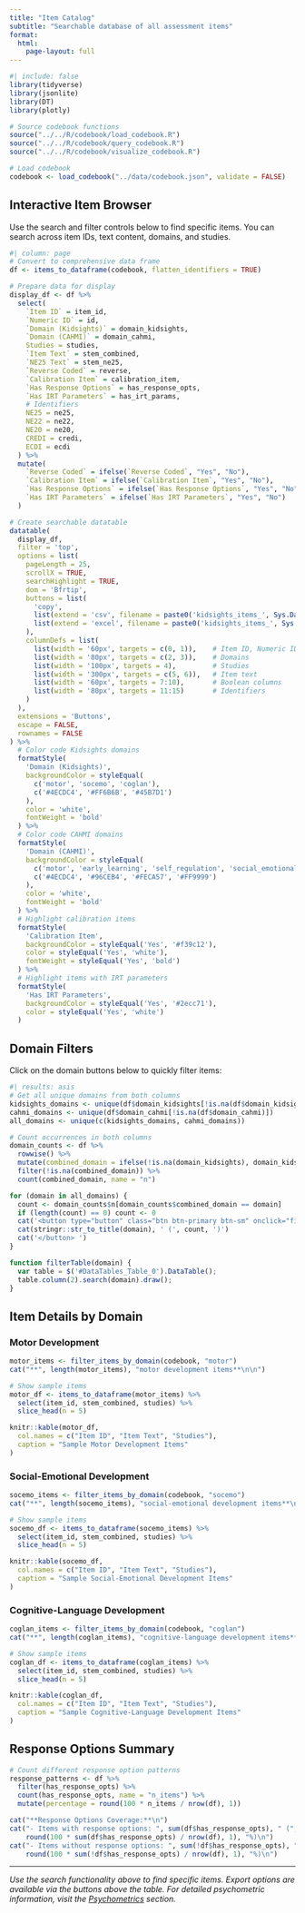 ```yaml
---
title: "Item Catalog"
subtitle: "Searchable database of all assessment items"
format:
  html:
    page-layout: full
---
```


```r
#| include: false
library(tidyverse)
library(jsonlite)
library(DT)
library(plotly)

# Source codebook functions
source("../../R/codebook/load_codebook.R")
source("../../R/codebook/query_codebook.R")
source("../../R/codebook/visualize_codebook.R")

# Load codebook
codebook <- load_codebook("../data/codebook.json", validate = FALSE)
```

## Interactive Item Browser

Use the search and filter controls below to find specific items. You can search across item IDs, text content, domains, and studies.

```r
#| column: page
# Convert to comprehensive data frame
df <- items_to_dataframe(codebook, flatten_identifiers = TRUE)

# Prepare data for display
display_df <- df %>%
  select(
    `Item ID` = item_id,
    `Numeric ID` = id,
    `Domain (Kidsights)` = domain_kidsights,
    `Domain (CAHMI)` = domain_cahmi,
    Studies = studies,
    `Item Text` = stem_combined,
    `NE25 Text` = stem_ne25,
    `Reverse Coded` = reverse,
    `Calibration Item` = calibration_item,
    `Has Response Options` = has_response_opts,
    `Has IRT Parameters` = has_irt_params,
    # Identifiers
    NE25 = ne25,
    NE22 = ne22,
    NE20 = ne20,
    CREDI = credi,
    ECDI = ecdi
  ) %>%
  mutate(
    `Reverse Coded` = ifelse(`Reverse Coded`, "Yes", "No"),
    `Calibration Item` = ifelse(`Calibration Item`, "Yes", "No"),
    `Has Response Options` = ifelse(`Has Response Options`, "Yes", "No"),
    `Has IRT Parameters` = ifelse(`Has IRT Parameters`, "Yes", "No")
  )

# Create searchable datatable
datatable(
  display_df,
  filter = 'top',
  options = list(
    pageLength = 25,
    scrollX = TRUE,
    searchHighlight = TRUE,
    dom = 'Bfrtip',
    buttons = list(
      'copy',
      list(extend = 'csv', filename = paste0('kidsights_items_', Sys.Date())),
      list(extend = 'excel', filename = paste0('kidsights_items_', Sys.Date()))
    ),
    columnDefs = list(
      list(width = '60px', targets = c(0, 1)),    # Item ID, Numeric ID
      list(width = '80px', targets = c(2, 3)),    # Domains
      list(width = '100px', targets = 4),         # Studies
      list(width = '300px', targets = c(5, 6)),   # Item text
      list(width = '60px', targets = 7:10),       # Boolean columns
      list(width = '80px', targets = 11:15)       # Identifiers
    )
  ),
  extensions = 'Buttons',
  escape = FALSE,
  rownames = FALSE
) %>%
  # Color code Kidsights domains
  formatStyle(
    'Domain (Kidsights)',
    backgroundColor = styleEqual(
      c('motor', 'socemo', 'coglan'),
      c('#4ECDC4', '#FF6B6B', '#45B7D1')
    ),
    color = 'white',
    fontWeight = 'bold'
  ) %>%
  # Color code CAHMI domains
  formatStyle(
    'Domain (CAHMI)',
    backgroundColor = styleEqual(
      c('motor', 'early_learning', 'self_regulation', 'social_emotional'),
      c('#4ECDC4', '#96CEB4', '#FECA57', '#FF9999')
    ),
    color = 'white',
    fontWeight = 'bold'
  ) %>%
  # Highlight calibration items
  formatStyle(
    'Calibration Item',
    backgroundColor = styleEqual('Yes', '#f39c12'),
    color = styleEqual('Yes', 'white'),
    fontWeight = styleEqual('Yes', 'bold')
  ) %>%
  # Highlight items with IRT parameters
  formatStyle(
    'Has IRT Parameters',
    backgroundColor = styleEqual('Yes', '#2ecc71'),
    color = styleEqual('Yes', 'white')
  )
```

## Domain Filters

Click on the domain buttons below to quickly filter items:

```r
#| results: asis
# Get all unique domains from both columns
kidsights_domains <- unique(df$domain_kidsights[!is.na(df$domain_kidsights)])
cahmi_domains <- unique(df$domain_cahmi[!is.na(df$domain_cahmi)])
all_domains <- unique(c(kidsights_domains, cahmi_domains))

# Count occurrences in both columns
domain_counts <- df %>%
  rowwise() %>%
  mutate(combined_domain = ifelse(!is.na(domain_kidsights), domain_kidsights, domain_cahmi)) %>%
  filter(!is.na(combined_domain)) %>%
  count(combined_domain, name = "n")

for (domain in all_domains) {
  count <- domain_counts$n[domain_counts$combined_domain == domain]
  if (length(count) == 0) count <- 0
  cat('<button type="button" class="btn btn-primary btn-sm" onclick="filterTable(\'', domain, '\')">')
  cat(stringr::str_to_title(domain), ' (', count, ')')
  cat('</button> ')
}
```

```js
function filterTable(domain) {
  var table = $('#DataTables_Table_0').DataTable();
  table.column(2).search(domain).draw();
}
```

## Item Details by Domain

### Motor Development {#motor}

```r
motor_items <- filter_items_by_domain(codebook, "motor")
cat("**", length(motor_items), "motor development items**\n\n")

# Show sample items
motor_df <- items_to_dataframe(motor_items) %>%
  select(item_id, stem_combined, studies) %>%
  slice_head(n = 5)

knitr::kable(motor_df,
  col.names = c("Item ID", "Item Text", "Studies"),
  caption = "Sample Motor Development Items"
)
```

### Social-Emotional Development {#socemo}

```r
socemo_items <- filter_items_by_domain(codebook, "socemo")
cat("**", length(socemo_items), "social-emotional development items**\n\n")

# Show sample items
socemo_df <- items_to_dataframe(socemo_items) %>%
  select(item_id, stem_combined, studies) %>%
  slice_head(n = 5)

knitr::kable(socemo_df,
  col.names = c("Item ID", "Item Text", "Studies"),
  caption = "Sample Social-Emotional Development Items"
)
```

### Cognitive-Language Development {#coglan}

```r
coglan_items <- filter_items_by_domain(codebook, "coglan")
cat("**", length(coglan_items), "cognitive-language development items**\n\n")

# Show sample items
coglan_df <- items_to_dataframe(coglan_items) %>%
  select(item_id, stem_combined, studies) %>%
  slice_head(n = 5)

knitr::kable(coglan_df,
  col.names = c("Item ID", "Item Text", "Studies"),
  caption = "Sample Cognitive-Language Development Items"
)
```

## Response Options Summary

```r
# Count different response option patterns
response_patterns <- df %>%
  filter(has_response_opts) %>%
  count(has_response_opts, name = "n_items") %>%
  mutate(percentage = round(100 * n_items / nrow(df), 1))

cat("**Response Options Coverage:**\n")
cat("- Items with response options: ", sum(df$has_response_opts), " (",
    round(100 * sum(df$has_response_opts) / nrow(df), 1), "%)\n")
cat("- Items without response options: ", sum(!df$has_response_opts), " (",
    round(100 * sum(!df$has_response_opts) / nrow(df), 1), "%)\n")
```

---

*Use the search functionality above to find specific items. Export options are available via the buttons above the table. For detailed psychometric information, visit the [Psychometrics](psychometrics.html) section.*